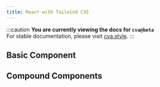 ```yaml
---
title: React with Tailwind CSS
---
```



:::caution
**You are currently viewing the docs for `cva@beta`**  
For stable documentation, please visit [cva.style](https://cva.style).
:::

<Carbon />

## Basic Component

<StackBlitz
  dir="examples/beta/react-with-tailwindcss"
  file="src/components/button/button.tsx"
/>

## Compound Components

<StackBlitz
  dir="examples/beta/react-with-tailwindcss-compound"
  file="src/components/nav/nav.tsx"
/>
